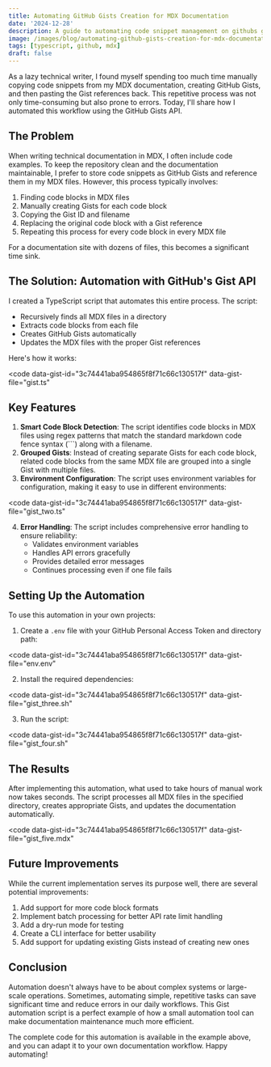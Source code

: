 ```yaml
---
title: Automating GitHub Gists Creation for MDX Documentation
date: '2024-12-28'
description: A guide to automating code snippet management on githubs gist and placing it on mdx in Astro framework.
image: /images/blog/automating-github-gists-creation-for-mdx-documentation/github.png
tags: [typescript, github, mdx]
draft: false
---
```


As a lazy technical writer, I found myself spending too much time manually copying code snippets from my MDX documentation, creating GitHub Gists, and then pasting the Gist references back. This repetitive process was not only time-consuming but also prone to errors. Today, I'll share how I automated this workflow using the GitHub Gists API.

## The Problem

When writing technical documentation in MDX, I often include code examples. To keep the repository clean and the documentation maintainable, I prefer to store code snippets as GitHub Gists and reference them in my MDX files. However, this process typically involves:

1. Finding code blocks in MDX files
2. Manually creating Gists for each code block
3. Copying the Gist ID and filename
4. Replacing the original code block with a Gist reference
5. Repeating this process for every code block in every MDX file

For a documentation site with dozens of files, this becomes a significant time sink.

## The Solution: Automation with GitHub's Gist API

I created a TypeScript script that automates this entire process. The script:

- Recursively finds all MDX files in a directory
- Extracts code blocks from each file
- Creates GitHub Gists automatically
- Updates the MDX files with the proper Gist references

Here's how it works:

<code
	data-gist-id="3c74441aba954865f8f71c66c130517f"
	data-gist-file="gist.ts"
></code>

## Key Features

1. **Smart Code Block Detection**: The script identifies code blocks in MDX files using regex patterns that match the standard markdown code fence syntax (\`\`\`) along with a filename.
2. **Grouped Gists**: Instead of creating separate Gists for each code block, related code blocks from the same MDX file are grouped into a single Gist with multiple files.
3. **Environment Configuration**: The script uses environment variables for configuration, making it easy to use in different environments:

<code
	data-gist-id="3c74441aba954865f8f71c66c130517f"
	data-gist-file="gist_two.ts"
></code>

4. **Error Handling**: The script includes comprehensive error handling to ensure reliability:
   - Validates environment variables
   - Handles API errors gracefully
   - Provides detailed error messages
   - Continues processing even if one file fails

## Setting Up the Automation

To use this automation in your own projects:

1. Create a `.env` file with your GitHub Personal Access Token and directory path:

<code
	data-gist-id="3c74441aba954865f8f71c66c130517f"
	data-gist-file="env.env"
></code>

2. Install the required dependencies:

<code
	data-gist-id="3c74441aba954865f8f71c66c130517f"
	data-gist-file="gist_three.sh"
></code>

3. Run the script:

<code
	data-gist-id="3c74441aba954865f8f71c66c130517f"
	data-gist-file="gist_four.sh"
></code>

## The Results

After implementing this automation, what used to take hours of manual work now takes seconds. The script processes all MDX files in the specified directory, creates appropriate Gists, and updates the documentation automatically.

<code
	data-gist-id="3c74441aba954865f8f71c66c130517f"
	data-gist-file="gist_five.mdx"
></code>

## Future Improvements

While the current implementation serves its purpose well, there are several potential improvements:

1. Add support for more code block formats
2. Implement batch processing for better API rate limit handling
3. Add a dry-run mode for testing
4. Create a CLI interface for better usability
5. Add support for updating existing Gists instead of creating new ones

## Conclusion

Automation doesn't always have to be about complex systems or large-scale operations. Sometimes, automating simple, repetitive tasks can save significant time and reduce errors in our daily workflows. This Gist automation script is a perfect example of how a small automation tool can make documentation maintenance much more efficient.

The complete code for this automation is available in the example above, and you can adapt it to your own documentation workflow. Happy automating!
